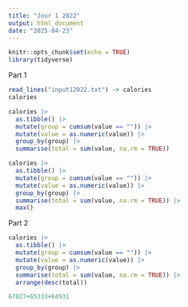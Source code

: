```yaml
---
title: "Jour 1 2022"
output: html_document
date: "2025-04-23"
---
```



```r
knitr::opts_chunk$set(echo = TRUE)
library(tidyverse)
```


Part 1

```r
read_lines("input12022.txt") -> calories
calories
```

```r
calories |>
  as.tibble() |>
  mutate(group = cumsum(value == "")) |>
  mutate(value = as.numeric(value)) |>    
  group_by(group) |>                      
  summarise(total = sum(value, na.rm = TRUE))
```

```r
calories |>
  as.tibble() |>
  mutate(group = cumsum(value == "")) |>
  mutate(value = as.numeric(value)) |>    
  group_by(group) |>                      
  summarise(total = sum(value, na.rm = TRUE)) |>
  max()
```


Part 2
```r
calories |>
  as.tibble() |>
  mutate(group = cumsum(value == "")) |>
  mutate(value = as.numeric(value)) |>    
  group_by(group) |>                      
  summarise(total = sum(value, na.rm = TRUE)) |>
  arrange(desc(total))
```

```r
67027+65333+64931
```


